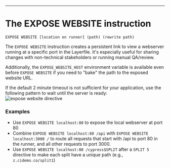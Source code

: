 ---

<div className="section-spacing"></div>

# The EXPOSE WEBSITE instruction

`EXPOSE WEBSITE [location on runner] (path) (rewrite path)`

The `EXPOSE WEBSITE` instruction creates a persistent link to view a webserver running at a specific port in the Layerfile. It's especially useful for sharing changes with non-technical stakeholders or running manual QA/review.

Additionally, the `EXPOSE_WEBSITE_HOST` environment variable is available even before `EXPOSE WEBSITE` if you need to "bake" the path to the exposed website URL.

If the default 2 minute timeout is not sufficient for your application, use the following pattern to wait until the server is ready:
![expose website directive](/docs/resources/expose-website-directive.png)

<div className="section-spacing"></div>

### Examples

- Use `EXPOSE WEBSITE localhost:80` to expose the local webserver at port 80
- Combine `EXPOSE WEBSITE localhost:80 /api` with `EXPOSE WEBSITE localhost:3000 /` to route all requests that start with /api to port 80 in the runner, and all other requests to port 3000.
- Use `EXPOSE WEBSITE localhost:80 /cypress$SPLIT` after a `SPLIT 5` directive to make each split have a unique path (e.g., `z.cidemo.co/split1`)

<div className="section-spacing"></div>